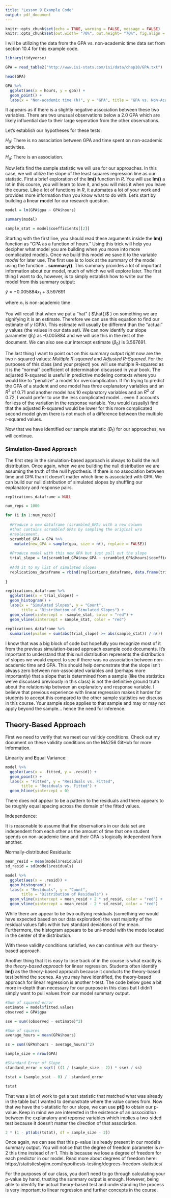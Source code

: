 ```yaml
---
title: "Lesson 9 Example Code"
output: pdf_document
---
```


```r
knitr::opts_chunk$set(echo = TRUE, warning = FALSE, message = FALSE)
knitr::opts_chunk$set(out.width= "70%", out.height= "70%", fig.align = "center")
```


I will be utilizing the data from the GPA vs. non-academic time data set from section 10.4 for this example code.

```r
library(tidyverse)

GPA = read_table2("http://www.isi-stats.com/isi/data/chap10/GPA.txt")

head(GPA)

GPA %>%
  ggplot(aes(x = hours, y = gpa)) +
  geom_point() +
  labs(x = "Non-academic time (h)", y = "GPA", title = "GPA vs. Non-Academic Time")
```
It appears as if there is a slightly negative association between these two variables. There are two unusual observations below a 2.0 GPA which are likely influential due to their large seperation from the other observations.

Let's establish our hypotheses for these tests:

$H_{0}:$ There is no association between GPA and time spent on non-academic activities.

$H_{a}:$ There is an association.

Now let's find the sample statistic we will use for our approaches. In this case, we will utilize the slope of the least squares regression line as our statistic. First a brief exploration of the **lm()** function in *R*. You will use **lm()** a lot in this course, you will learn to love it, and you will miss it when you leave the course. Like a lot of functions in *R*, it automates a lot of your work and provides more information than you know what to do with. Let's start by building a **l**inear **m**odel for our research question.
```r
model = lm(GPA$gpa ~ GPA$hours)

summary(model)

sample_stat = model$coefficients[[2]]
```
Starting with the first line, you should read these arguments inside the **lm()** function as "GPA as a function of hours." Using this trick will help you decipher what model you are building when you move into more complicated models.  Once we build this model we save it to the variable *model* for later use. The first use is to look at the summary of the model using the function... **summary()**. This summary provides a lot of important information about our model, much of which we will explore later. The first thing I want to do, however, is to simply establish how to write our the model from this summary output:

$\hat{y} = -0.005884 x_{1} + 3.597691$

where $x_{1}$ is non-academic time

You will recall that when we put a "hat" ( $\hat{}$ ) on something we are signifying it is an estimate. Therefore we can use this equation to find our estimate of *y* (GPA). This estimate will usually be different than the "actual" *y* values (the values in our data set). We can now identify our slope parameter ($\beta_{1}$) as -0.005884 and we will use this in the rest of the document. We can also see our intercept estimate ($\beta_{0}$) is 3.567691.

The last thing I want to point out on this summary output right now are the two r-squared values: *Multiple R-squared* and *Adjusted R-Squared*. For the purposes of this class (and your project) you will use multiple R-squared as it is the "normal" coefficient of determination discussed in your book. The adjusted R-squared is useful in predictive modeling contexts where you would like to "penalize" a model for overcomplication. If I'm trying to predict the GPA of a student and one model has three explanatory variables and an $R^{2}$ of 0.71 and another model has 10 explanatory variables and an $R^{2}$ of 0.72, I would prefer to use the less complicated model... even if accounts for less of the variation in the response variable. You would (usually) find that the adjusted R-squared would be lower for this more complicated second model given there is not much of a difference between the multiple r-squared values.

Now that we have identified our sample statistic ($B_{1}$) for our approaches, we will continue.

### Simulation-Based Approach

The first step in the simulation-based approach is always to build the null distribution. Once again, when we are building the null distribution we are assuming the truth of the null hypothesis. If there is no association between time and GPA than it doesn't matter which time is associated with GPA. We can build our null distribution of simulated slopes by shuffling our explanatory and response pairs. 

```r

replications_dataframe = NULL

num_reps = 1000

for (i in 1:num_reps){
  
  #Produce a new dataframe (scrambled_GPA) with a new column
  #that contains scrambled GPAs by sampling the original w/o
  #replacement.
  scrambled_GPA = GPA %>%
    mutate(new_GPA = sample(gpa, size = n(), replace = FALSE))
  
  #Produce model with this new_GPA but just pull out the slope
  trial_slope = lm(scrambled_GPA$new_GPA ~ scrambled_GPA$hours)$coefficients[[2]]
  
  #Add it to my list of simulated slopes
  replications_dataframe = rbind(replications_dataframe, data.frame(trial_slope))
  
}

replications_dataframe %>%
  ggplot(aes(x = trial_slope)) +
  geom_histogram() +
  labs(x = "Simulated Slopes", y = "Count", 
       title = "Distribution of Simulated Slopes") +
  geom_vline(xintercept = -sample_stat, color = "red") +
  geom_vline(xintercept = sample_stat, color = "red")
  
replications_dataframe %>%
  summarise(pvalue = sum(abs(trial_slope) >= abs(sample_stat)) / n())

```

I know that was a big block of code but hopefully you recognize most of it from the previous simulation-based approach example code documents. It's important to understand that this null distribution represents the distribution of slopes we would expect to see if there was no association between non-academic time and GPA. This should help demonstrate that the slope isn't always zero between non-associated variables and (perhaps more importantly) that a slope that is determined from a sample (like the statistics we've discussed previously in this class) is not the definitive ground truth about the relationship between an explanatory and response variable. I believe that previous experience with linear regression makes it harder for students to accept this compared to the other sample statistics we discuss in this course. Your sample slope applies to that sample and may or may not apply beyond the sample... hence the need for inference.

## Theory-Based Approach
First we need to verify that we meet our valitidy conditions. Check out my document on these validity conditions on the MA256 GitHub for more information.

**L**inearity and **E**qual Variance:
```r
model %>%
  ggplot(aes(x = .fitted, y = .resid)) +
  geom_point() +
  labs(x = "Fitted", y = "Residuals vs. Fitted",
       title = "Residuals vs. Fitted") +
  geom_hline(yintercept = 0)
```
There does not appear to be a pattern to the residuals and there appears to be roughly equal spacing across the domain of the fitted values.

**I**ndependence:

It is reasonable to assume that the observations in our data set are independent from each other as the amount of time that one student spends on non-academic time and their GPA is logically independent from another.

**N**ormally-distributed Residuals:
```r
mean_resid = mean(model$residuals)
sd_resid = sd(model$residuals)

model %>%
  ggplot(aes(x = .resid)) +
  geom_histogram() +
  labs(x = "Residuals", y = "Count",
       title = "Distribution of Residuals") +
  geom_vline(xintercept = mean_resid + 2 * sd_resid, color = "red") +
  geom_vline(xintercept = mean_resid - 2 * sd_resid, color = "red")
```
While there are appear to be two outlying residuals (something we would have expected based on our data exploration) the vast majority of the residual values falls within two standard deviations of the mean. Furthermore, the histogram appears to be uni-model with the mode located in the center of the distribution.

With these validity conditions satisfied, we can continue with our theory-based approach.

Another thing that it is easy to lose track of in the course is what exactly is the *theory-based approach* for linear regression. Students often identify **lm()** as the theory-based approach because it conducts the theory-based test behind the scenes. As you may have identified, the theory-based approach for linear regression is another t-test. The code below goes a bit more in-depth than necessary for our purpose in this class but I didn't simply want to pull values from our model summary output.

```r
#Sum of squared error
estimate = model$fitted.values
observed = GPA$gpa

sse = sum((observed - estimate)^2)

#Sum of squares
average_hours = mean(GPA$hours)

ss = sum((GPA$hours - average_hours)^2)

sample_size = nrow(GPA)

#Standard Error of Slope
standard_error = sqrt( ((1 / (sample_size - 2)) * sse) / ss)

tstat = (sample_stat - 0) /  standard_error

tstat
```
That was a lot of work to get a test statistic that matched what was already in the table but I wanted to demonstrate where the value comes from. Now that we have the t-statistic for our slope, we can use **pt()** to obtain our p-value. Keep in mind we are interested in the existence of an *association* between the explanatory and reponse variables which implies a two-sided test because it doesn't matter the direction of that association.

```r
2 * (1 - pt(abs(tstat), df = sample_size - 2))
```
Once again, we can see that this p-value is already present in our model's summary output. You will notice that the degree of freedom parameter is *n*-2 this time instead of *n*-1. This is because we lose a degree of freedom for each predictor in our model. Read more about degrees of freedom here: https://statisticsbyjim.com/hypothesis-testing/degrees-freedom-statistics/

For the purposes of our class, you don't need to go through calculating your p-value by hand, trusting the summary output is enough. However, being able to identify the actual theory-based test and understanding the process is very important to linear regression and further concepts in the course.